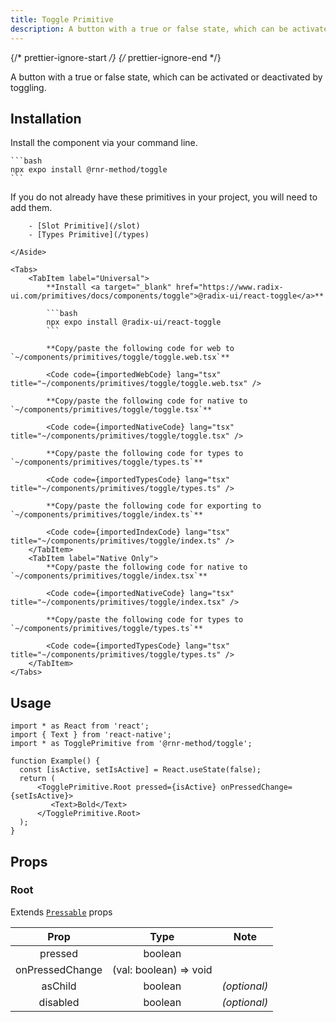 ```yaml
---
title: Toggle Primitive
description: A button with a true or false state, which can be activated or deactivated by toggling.
---
```


{/* prettier-ignore-start */}
{/* prettier-ignore-end */}


A button with a true or false state, which can be activated or deactivated by toggling.

## Installation

<Tabs>
  <TabItem label="NPM">

  Install the component via your command line.

    ```bash
    npx expo install @rnr-method/toggle
    ```


  </TabItem>
  <TabItem label="Manual">
    <Aside title="Uses shared primitives">
        If you do not already have these primitives in your project, you will need to add them.

        - [Slot Primitive](/slot)
        - [Types Primitive](/types)

    </Aside>

    <Tabs>
        <TabItem label="Universal">
            **Install <a target="_blank" href="https://www.radix-ui.com/primitives/docs/components/toggle">@radix-ui/react-toggle</a>**

            ```bash
            npx expo install @radix-ui/react-toggle
            ```

            **Copy/paste the following code for web to  `~/components/primitives/toggle/toggle.web.tsx`**

            <Code code={importedWebCode} lang="tsx" title="~/components/primitives/toggle/toggle.web.tsx" />

            **Copy/paste the following code for native to  `~/components/primitives/toggle/toggle.tsx`**

            <Code code={importedNativeCode} lang="tsx" title="~/components/primitives/toggle/toggle.tsx" />

            **Copy/paste the following code for types to  `~/components/primitives/toggle/types.ts`**

            <Code code={importedTypesCode} lang="tsx" title="~/components/primitives/toggle/types.ts" />

            **Copy/paste the following code for exporting to  `~/components/primitives/toggle/index.ts`**

            <Code code={importedIndexCode} lang="tsx" title="~/components/primitives/toggle/index.ts" />
        </TabItem>
        <TabItem label="Native Only">
            **Copy/paste the following code for native to  `~/components/primitives/toggle/index.tsx`**

            <Code code={importedNativeCode} lang="tsx" title="~/components/primitives/toggle/index.tsx" />

            **Copy/paste the following code for types to  `~/components/primitives/toggle/types.ts`**

            <Code code={importedTypesCode} lang="tsx" title="~/components/primitives/toggle/types.ts" />
        </TabItem>
    </Tabs>
  </TabItem>
</Tabs>

## Usage

```tsx
import * as React from 'react';
import { Text } from 'react-native';
import * as TogglePrimitive from '@rnr-method/toggle';

function Example() {
  const [isActive, setIsActive] = React.useState(false);
  return (
      <TogglePrimitive.Root pressed={isActive} onPressedChange={setIsActive}>
         <Text>Bold</Text>
      </TogglePrimitive.Root>
  );
}
```

## Props

### Root

Extends [`Pressable`](https://reactnative.dev/docs/pressable#props) props

|   Prop   |  Type   |     Note     |
| :------: | :-----: | :----------: |
| pressed  | boolean | |
| onPressedChange  | (val: boolean) => void | |
| asChild  | boolean | _(optional)_ |
| disabled  | boolean | _(optional)_ |